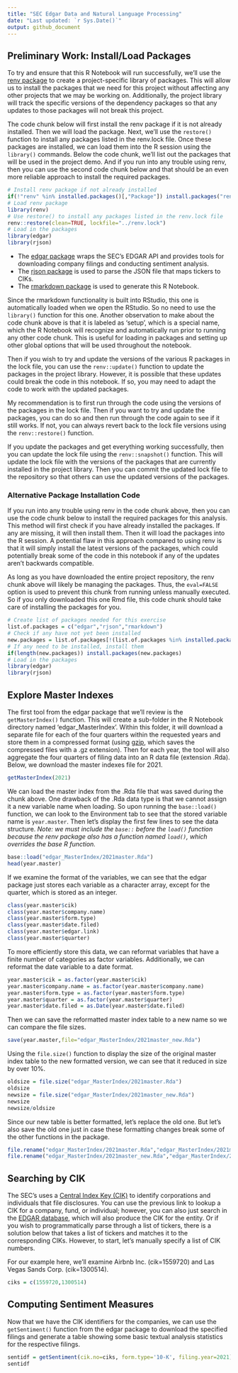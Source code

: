 ```yaml
---
title: "SEC Edgar Data and Natural Language Processing"
date: "Last updated: `r Sys.Date()`"
output: github_document
---
```


## Preliminary Work: Install/Load Packages

To try and ensure that this R Notebook will run successfully, we'll use the [renv package](https://cran.r-project.org/web/packages/renv/index.html) to create a project-specific library of packages. This will allow us to install the packages that we need for this project without affecting any other projects that we may be working on. Additionally, the project library will track the specific versions of the dependency packages so that any updates to those packages will not break this project.

The code chunk below will first install the renv package if it is not already installed. Then we will load the package. Next, we'll use the `restore()` function to install any packages listed in the renv.lock file. Once these packages are installed, we can load them into the R session using the `library()` commands. Below the code chunk, we'll list out the packages that will be used in the project demo. And if you run into any trouble using renv, then you can use the second code chunk below and that should be an even more reliable approach to install the required packages.

```r
# Install renv package if not already installed
if(!"renv" %in% installed.packages()[,"Package"]) install.packages("renv")
# Load renv package
library(renv)
# Use restore() to install any packages listed in the renv.lock file
renv::restore(clean=TRUE, lockfile="../renv.lock")
# Load in the packages
library(edgar)
library(rjson)
```

* The [edgar package](https://cran.r-project.org/package=edgar) wraps the SEC's EDGAR API and provides tools for downloading company filings and conducting sentiment analysis.
* The [rjson package](https://cran.r-project.org/package=rjson) is used to parse the JSON file that maps tickers to CIKs.
* The [rmarkdown package](https://cran.r-project.org/package=rmarkdown) is used to generate this R Notebook.

Since the rmarkdown functionality is built into RStudio, this one is automatically loaded when we open the RStudio. So no need to use the `library()` function for this one. Another observation to make about the code chunk above is that it is labeled as 'setup', which is a special name, which the R Notebook will recognize and automatically run prior to running any other code chunk. This is useful for loading in packages and setting up other global options that will be used throughout the notebook. 

Then if you wish to try and update the versions of the various R packages in the lock file, you can use the `renv::update()` function to update the packages in the project library. However, it is possible that these updates could break the code in this notebook. If so, you may need to adapt the code to work with the updated packages.

My recommendation is to first run through the code using the versions of the packages in the lock file. Then if you want to try and update the packages, you can do so and then run through the code again to see if it still works. If not, you can always revert back to the lock file versions using the `renv::restore()` function.

If you update the packages and get everything working successfully, then you can update the lock file using the `renv::snapshot()` function. This will update the lock file with the versions of the packages that are currently installed in the project library. Then you can commit the updated lock file to the repository so that others can use the updated versions of the packages.

### Alternative Package Installation Code

If you run into any trouble using renv in the code chunk above, then you can use the code chunk below to install the required packages for this analysis. This method will first check if you have already installed the packages. If any are missing, it will then install them. Then it will load the packages into the R session. A potential flaw in this approach compared to using renv is that it will simply install the latest versions of the packages, which could potentially break some of the code in this notebook if any of the updates aren't backwards compatible. 

As long as you have downloaded the entire project repository, the renv chunk above will likely be managing the packages. Thus, the `eval=FALSE` option is used to prevent this chunk from running unless manually executed. So if you only downloaded this one Rmd file, this code chunk should take care of installing the packages for you.

```r
# Create list of packages needed for this exercise
list.of.packages = c("edgar","rjson","rmarkdown")
# Check if any have not yet been installed
new.packages = list.of.packages[!(list.of.packages %in% installed.packages()[,"Package"])]
# If any need to be installed, install them
if(length(new.packages)) install.packages(new.packages)
# Load in the packages
library(edgar)
library(rjson)
```


## Explore Master Indexes

The first tool from the edgar package that we'll review is the `getMasterIndex()` function. This will create a sub-folder in the R Notebook directory named 'edgar_MasterIndex'. Within this folder, it will download a separate file for each of the four quarters within the requested years and store them in a compressed format (using [gzip](https://www.gzip.org/), which saves the compressed files with a .gz extension). Then for each year, the tool will also aggregate the four quarters of filing data into an R data file (extension .Rda). Below, we download the master indexes file for 2021.

```r
getMasterIndex(2021)
```

We can load the master index from the .Rda file that was saved during the chunk above. One drawback of the .Rda data type is that we cannot assign it a new variable name when loading. So upon running the `base::load()` function, we can look to the Environment tab to see that the stored variable name is `year.master`. Then let's display the first few lines to see the data structure. *Note: we must include the `base::` before the `load()` function because the renv package also has a function named `load()`, which overrides the base R function.*

```r
base::load("edgar_MasterIndex/2021master.Rda")
head(year.master)
```

If we examine the format of the variables, we can see that the edgar package just stores each variable as a character array, except for the quarter, which is stored as an integer.

```r
class(year.master$cik)
class(year.master$company.name)
class(year.master$form.type)
class(year.master$date.filed)
class(year.master$edgar.link)
class(year.master$quarter)
```

To more efficiently store this data, we can reformat variables that have a finite number of categories as factor variables. Additionally, we can reformat the date variable to a date format.

```r
year.master$cik = as.factor(year.master$cik)
year.master$company.name = as.factor(year.master$company.name)
year.master$form.type = as.factor(year.master$form.type)
year.master$quarter = as.factor(year.master$quarter)
year.master$date.filed = as.Date(year.master$date.filed)
```

Then we can save the reformatted master index table to a new name so we can compare the file sizes.

```r
save(year.master,file="edgar_MasterIndex/2021master_new.Rda")
```

Using the `file.size()` function to display the size of the original master index table to the new formatted version, we can see that it reduced in size by over 10%.

```r
oldsize = file.size("edgar_MasterIndex/2021master.Rda")
oldsize
newsize = file.size("edgar_MasterIndex/2021master_new.Rda")
newsize
newsize/oldsize
```

Since our new table is better formatted, let's replace the old one. But let's also save the old one just in case these formatting changes break some of the other functions in the package.

```r
file.rename("edgar_MasterIndex/2021master.Rda","edgar_MasterIndex/2021master_old.Rda")
file.rename("edgar_MasterIndex/2021master_new.Rda","edgar_MasterIndex/2021master.Rda")
```


## Searching by CIK

The SEC's uses a [Central Index Key (CIK)](https://www.sec.gov/edgar/searchedgar/cik) to identify corporations and individuals that file disclosures. You can use the previous link to lookup a CIK for a company, fund, or individual; however, you can also just search in the [EDGAR database](https://www.sec.gov/edgar/searchedgar/companysearch), which will also produce the CIK for the entity. Or if you wish to programmatically parse through a list of tickers, there is a solution below that takes a list of tickers and matches it to the corresponding CIKs. However, to start, let's manually specify a list of CIK numbers. 

For our example here, we'll examine Airbnb Inc. (cik=1559720) and Las Vegas Sands Corp. (cik=1300514).

```r
ciks = c(1559720,1300514)
```


## Computing Sentiment Measures

Now that we have the CIK identifiers for the companies, we can use the `getSentiment()` function from the edgar package to download the specified filings and generate a table showing some basic textual analysis statistics for the respective filings.

```r
sentidf = getSentiment(cik.no=ciks, form.type='10-K', filing.year=2021)
sentidf
```


